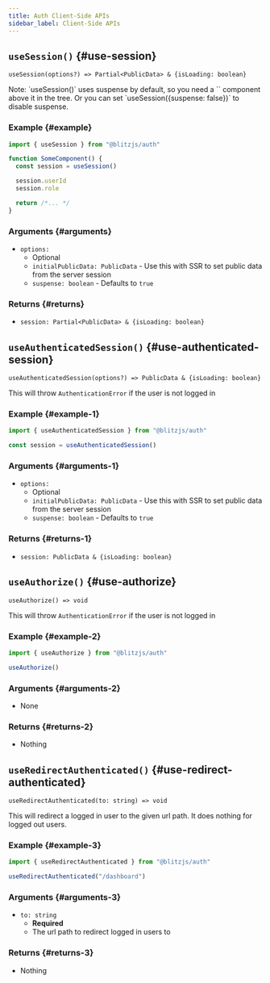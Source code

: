 ```yaml
---
title: Auth Client-Side APIs
sidebar_label: Client-Side APIs
---
```


## `useSession()` {#use-session}

`useSession(options?) => Partial<PublicData> & {isLoading: boolean}`

<Card type="note">
  Note: `useSession()` uses suspense by default, so you need a `<Suspense>`
component above it in the tree. Or you can set
`useSession({suspense: false})` to disable suspense.
</Card>

### Example {#example}

```ts
import { useSession } from "@blitzjs/auth"

function SomeComponent() {
  const session = useSession()

  session.userId
  session.role

  return /*... */
}
```

### Arguments {#arguments}

- `options:`
  - Optional
  - `initialPublicData: PublicData` - Use this with SSR to set public data
    from the server session
  - `suspense: boolean` - Defaults to `true`

### Returns {#returns}

- `session: Partial<PublicData> & {isLoading: boolean}`

## `useAuthenticatedSession()` {#use-authenticated-session}

`useAuthenticatedSession(options?) => PublicData & {isLoading: boolean}`

This will throw `AuthenticationError` if the user is not logged in

### Example {#example-1}

```ts
import { useAuthenticatedSession } from "@blitzjs/auth"

const session = useAuthenticatedSession()
```

### Arguments {#arguments-1}

- `options:`
  - Optional
  - `initialPublicData: PublicData` - Use this with SSR to set public data
    from the server session
  - `suspense: boolean` - Defaults to `true`

### Returns {#returns-1}

- `session: PublicData & {isLoading: boolean}`

## `useAuthorize()` {#use-authorize}

`useAuthorize() => void`

This will throw `AuthenticationError` if the user is not logged in

### Example {#example-2}

```ts
import { useAuthorize } from "@blitzjs/auth"

useAuthorize()
```

### Arguments {#arguments-2}

- None

### Returns {#returns-2}

- Nothing

## `useRedirectAuthenticated()` {#use-redirect-authenticated}

`useRedirectAuthenticated(to: string) => void`

This will redirect a logged in user to the given url path. It does nothing
for logged out users.

### Example {#example-3}

```ts
import { useRedirectAuthenticated } from "@blitzjs/auth"

useRedirectAuthenticated("/dashboard")
```

### Arguments {#arguments-3}

- `to: string`
  - **Required**
  - The url path to redirect logged in users to

### Returns {#returns-3}

- Nothing
